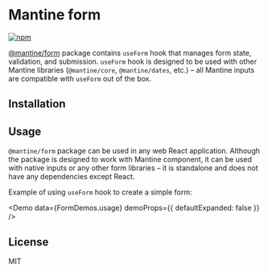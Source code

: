 

# Mantine form

[![npm](https://img.shields.io/npm/dm/@mantine/form)](https://www.npmjs.com/package/@mantine/form)

[@mantine/form](https://www.npmjs.com/package/@mantine/form) package
contains `useForm` hook that manages form state, validation, and submission.
`useForm` hook is designed to be used with other Mantine libraries (`@mantine/core`, `@mantine/dates`, etc.)
– all Mantine inputs are compatible with `useForm` out of the box.

## Installation

<InstallScript packages="@mantine/form" />

## Usage

`@mantine/form` package can be used in any web React application.
Although the package is designed to work with Mantine component, it can
be used with native inputs or any other form libraries – it is standalone
and does not have any dependencies except React.

Example of using `useForm` hook to create a simple form:

<Demo data={FormDemos.usage} demoProps={{ defaultExpanded: false }} />

## License

MIT
